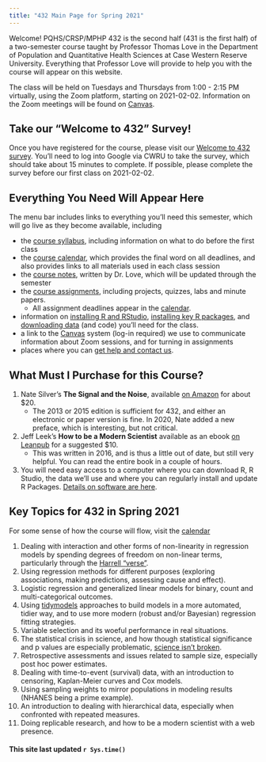 ```yaml
---
title: "432 Main Page for Spring 2021"
---
```


Welcome! PQHS/CRSP/MPHP 432 is the second half (431 is the first half) of a two-semester course taught by Professor Thomas Love in the Department of Population and Quantitative Health Sciences at Case Western Reserve University. Everything that Professor Love will provide to help you with the course will appear on this website.

The class will be held on Tuesdays and Thursdays from 1:00 - 2:15 PM virtually, using the Zoom platform, starting on 2021-02-02. Information on the Zoom meetings will be found on [Canvas](https://canvas.case.edu).

## Take our "Welcome to 432" Survey!

Once you have registered for the course, please visit our [Welcome to 432 survey](http://bit.ly/432-2021-welcome-survey). You'll need to log into Google via CWRU to take the survey, which should take about 15 minutes to complete. If possible, please complete the survey before our first class on 2021-02-02.

## Everything You Need Will Appear Here

The menu bar includes links to everything you'll need this semester, which will go live as they become available, including

- the [course syllabus](https://thomaselove.github.io/432-2021-syllabus/), including information on what to do before the first class
- the [course calendar](calendar.html), which provides the final word on all deadlines, and also provides links to all materials used in each class session
- the [course notes](https://thomaselove.github.io/432-notes/), written by Dr. Love, which will be updated through the semester
- the [course assignments](minutes.html), including projects, quizzes, labs and minute papers.
    - All assignment deadlines appear in the [calendar](calendar.html).
- information on [installing R and RStudio](software_install.html), [installing key R packages](r_packages.html), and [downloading data](data_index.html) (and code) you'll need for the class.
- a link to the [Canvas](https://canvas.case.edu/) system (log-in required) we use to communicate information about Zoom sessions, and for turning in assignments
- places where you can [get help and contact us](contact.html).

## What Must I Purchase for this Course?

1. Nate Silver's **The Signal and the Noise**, available [on Amazon](https://www.amazon.com/Signal-Noise-Many-Predictions-Fail-but/dp/0143125087) for about $20. 
    - The 2013 or 2015 edition is sufficient for 432, and either an electronic or paper version is fine. In 2020, Nate added a new preface, which is interesting, but not critical.
2. Jeff Leek's **How to be a Modern Scientist** available as an ebook [on Leanpub](https://leanpub.com/modernscientist) for a suggested $10.
    - This was written in 2016, and is thus a little out of date, but still very helpful. You can read the entire book in a couple of hours.
3. You will need easy access to a computer where you can download R, R Studio, the data we'll use and where you can regularly install and update R Packages. [Details on software are here](software_install.html).

## Key Topics for 432 in Spring 2021

For some sense of how the course will flow, visit the [calendar](calendar.html)

1. Dealing with interaction and other forms of non-linearity in regression models by spending degrees of freedom on non-linear terms, particularly through the [Harrell "verse"](https://www.nicholas-ollberding.com/post/an-introduction-to-the-harrell-verse-predictive-modeling-using-the-hmisc-and-rms-packages/).
2. Using regression methods for different purposes (exploring associations, making predictions, assessing cause and effect).
3. Logistic regression and generalized linear models for binary, count and multi-categorical outcomes.
4. Using [tidymodels](https://www.tidymodels.org/) approaches to build models in a more automated, tidier way, and to use more modern (robust and/or Bayesian) regression fitting strategies.
5. Variable selection and its woeful performance in real situations.
6. The statistical crisis in science, and how though statistical significance and p values are especially problematic, [science isn't broken](https://fivethirtyeight.com/features/science-isnt-broken/).
7. Retrospective assessments and issues related to sample size, especially post hoc power estimates.
8. Dealing with time-to-event (survival) data, with an introduction to censoring, Kaplan-Meier curves and Cox models.
9. Using sampling weights to mirror populations in modeling results (NHANES being a prime example).
10. An introduction to dealing with hierarchical data, especially when confronted with repeated measures.
11. Doing replicable research, and how to be a modern scientist with a web presence.

#### This site last updated `r Sys.time()`
